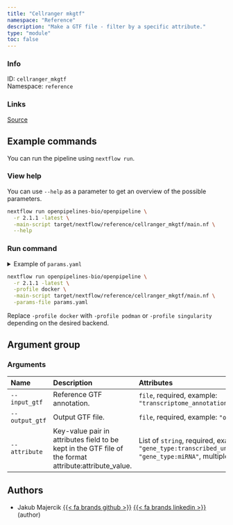 ```yaml
---
title: "Cellranger mkgtf"
namespace: "Reference"
description: "Make a GTF file - filter by a specific attribute."
type: "module"
toc: false
---
```


::: {.column-margin}

### Info

ID: `cellranger_mkgtf`  
Namespace: `reference`

### Links
[Source](https://github.com/openpipelines-bio/openpipeline/blob/2.1.1/src/reference/cellranger_mkgtf/config.vsh.yaml){.btn-action .btn-sm .btn-info .btn role="button"}

:::



## Example commands

You can run the pipeline using `nextflow run`.

### View help

You can use `--help` as a parameter to get an overview of the possible parameters.

```bash
nextflow run openpipelines-bio/openpipeline \
  -r 2.1.1 -latest \
  -main-script target/nextflow/reference/cellranger_mkgtf/main.nf \
  --help
```

### Run command

<details>
<summary>Example of `params.yaml`</summary>
```yaml
# Arguments
input_gtf: # please fill in - example: "transcriptome_annotation.gtf.gz"
# output_gtf: "$id.$key.output_gtf.gz"
attribute: # please fill in - example: ["gene_type:transcribed_unprocessed_pseudogene", "gene_type:miRNA"]

# Nextflow input-output arguments
publish_dir: # please fill in - example: "output/"
# param_list: "my_params.yaml"
```
</details>

```bash
nextflow run openpipelines-bio/openpipeline \
  -r 2.1.1 -latest \
  -profile docker \
  -main-script target/nextflow/reference/cellranger_mkgtf/main.nf \
  -params-file params.yaml
```

:::{.callout-note}
Replace `-profile docker` with `-profile podman` or `-profile singularity` depending on the desired backend.
:::

## Argument group

### Arguments

|Name           |Description                                                                                            |Attributes                                                                                                                    |
|:----------|:--------------------------------------------------|:--------------------|
|`--input_gtf`  |Reference GTF annotation.                                                                              |`file`, required, example: `"transcriptome_annotation.gtf.gz"`                                                                |
|`--output_gtf` |Output GTF file.                                                                                       |`file`, required, example: `"output.gtf.gz"`                                                                                  |
|`--attribute`  |Key-value pair in attributes field to be kept in the GTF file of the format attribute:attribute_value. |List of `string`, required, example: `"gene_type:transcribed_unprocessed_pseudogene", "gene_type:miRNA"`, multiple_sep: `";"` |

## Authors


  * Jakub Majercik [{{< fa brands github >}}](https://github.com/jakubmajercik) [{{< fa brands linkedin >}}](https://linkedin.com/in/jakubmajercik) (author)

